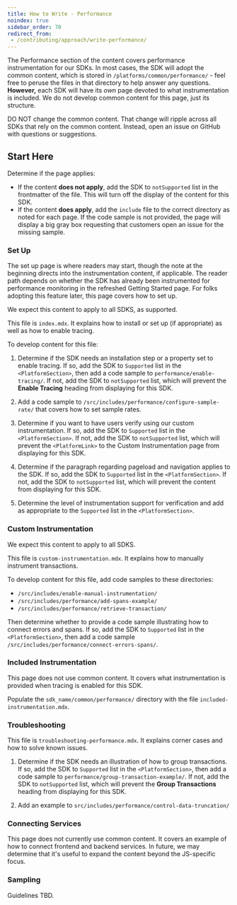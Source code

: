 ```yaml
---
title: How to Write - Performance
noindex: true
sidebar_order: 70
redirect_from:
 - /contributing/approach/write-performance/
---
```


The Performance section of the content covers performance instrumentation for our SDKs. In most cases, the SDK will adopt the common content, which is stored in `/platforms/common/performance/` - feel free to peruse the files in that directory to help answer any questions. **However,** each SDK will have its _own_ page devoted to what instrumentation is included. We do not develop common content for this page, just its structure.

<Alert >

DO NOT change the common content. That change will ripple across all SDKs that rely on the common content. Instead, open an issue on GitHub with questions or suggestions.

</Alert >

## Start Here

Determine if the page applies:

- If the content **does not apply**, add the SDK to `notSupported` list in the frontmatter of the file. This will turn off the display of the content for this SDK.
- If the content **does apply**, add the `include` file to the correct directory as noted for each page. If the code sample is not provided, the page will display a big gray box requesting that customers open an issue for the missing sample.

### Set Up

The set up page is where readers may start, though the note at the beginning directs into the instrumentation content, if applicable. The reader path depends on whether the SDK has already been instrumented for performance monitoring in the refreshed Getting Started page. For folks adopting this feature later, this page covers how to set up.

We expect this content to apply to all SDKS, as supported.

This file is `index.mdx`. It explains how to install or set up (if appropriate) as well as how to enable tracing.

To develop content for this file:

1. Determine if the SDK needs an installation step or a property set to enable tracing. If so, add the SDK to `Supported` list in the `<PlatformSection>`, then add a code sample to `performance/enable-tracing/`. If not, add the SDK to `notSupported` list, which will prevent the **Enable Tracing** heading from displaying for this SDK.

2. Add a code sample to `/src/includes/performance/configure-sample-rate/` that covers how to set sample rates.

3. Determine if you want to have users verify using our custom instrumentation. If so, add the SDK to `Supported` list in the `<PlatformSection>`. If not, add the SDK to `notSupported` list, which will prevent the `<PlatformLink>` to the Custom Instrumentation page from displaying for this SDK.

4. Determine if the paragraph regarding pageload and navigation applies to the SDK. If so, add the SDK to `Supported` list in the `<PlatformSection>`. If not, add the SDK to `notSupported` list, which will prevent the content from displaying for this SDK.

5. Determine the level of instrumentation support for verification and add as appropriate to the `Supported` list in the `<PlatformSection>`.

### Custom Instrumentation

We expect this content to apply to all SDKS.

This file is `custom-instrumentation.mdx`. It explains how to manually instrument transactions.

To develop content for this file, add code samples to these directories:

- `/src/includes/enable-manual-instrumentation/`
- `/src/includes/performance/add-spans-example/`
- `/src/includes/performance/retrieve-transaction/`

Then determine whether to provide a code sample illustrating how to connect errors and spans. If so, add the SDK to `Supported` list in the `<PlatformSection>`, then add a code sample `/src/includes/performance/connect-errors-spans/`.

### Included Instrumentation

This page does not use common content. It covers what instrumentation is provided when tracing is enabled for this SDK.

Populate the `sdk_name/common/performance/` directory with the file `included-instrumentation.mdx`.

### Troubleshooting

This file is `troubleshooting-performance.mdx`. It explains corner cases and how to solve known issues.

1. Determine if the SDK needs an illustration of how to group transactions. If so, add the SDK to `Supported` list in the `<PlatformSection>`, then add a code sample to `performance/group-transaction-example/`. If not, add the SDK to `notSupported` list, which will prevent the **Group Transactions** heading from displaying for this SDK.

2. Add an example to `src/includes/performance/control-data-truncation/`

### Connecting Services

This page does not currently use common content. It covers an example of how to connect frontend and backend services. In future, we may determine that it's useful to expand the content beyond the JS-specific focus.

### Sampling

Guidelines TBD.
